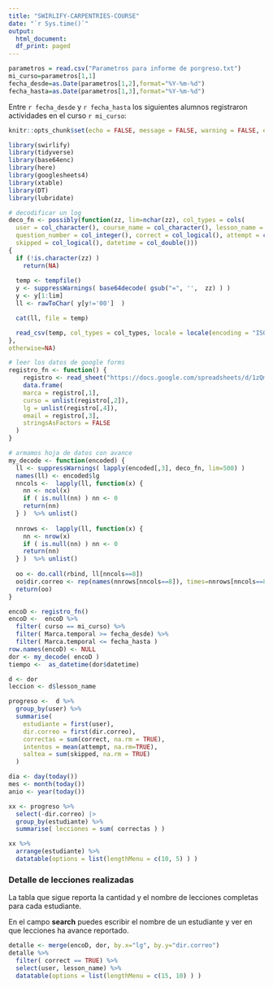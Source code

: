 ```yaml
---
title: "SWIRLIFY-CARPENTRIES-COURSE"
date: "`r Sys.time()`"
output:
  html_document:
  df_print: paged
---
```


```r
parametros = read.csv("Parametros para informe de porgreso.txt")
mi_curso=parametros[1,1]
fecha_desde=as.Date(parametros[1,2],format="%Y-%m-%d")
fecha_hasta=as.Date(parametros[1,3],format="%Y-%m-%d")
```

Entre `r fecha_desde` y `r fecha_hasta` los siguientes alumnos registraron actividades en el curso `r mi_curso`:

```r
knitr::opts_chunk$set(echo = FALSE, message = FALSE, warning = FALSE, error=FALSE)
```

```r
library(swirlify)
library(tidyverse)
library(base64enc)
library(here)
library(googlesheets4)
library(xtable)
library(DT)
library(lubridate)

# decodificar un log
deco_fn <- possibly(function(zz, lim=nchar(zz), col_types = cols(
  user = col_character(), course_name = col_character(), lesson_name = col_character(),
  question_number = col_integer(), correct = col_logical(), attempt = col_integer(),
  skipped = col_logical(), datetime = col_double())) 
{
  if (!is.character(zz) ) 
    return(NA)
  
  temp <- tempfile()
  y <- suppressWarnings( base64decode( gsub("=", '',  zz) ) )
  y <- y[1:lim]
  ll <- rawToChar( y[y!='00']  )

  cat(ll, file = temp)

  read_csv(temp, col_types = col_types, locale = locale(encoding = "ISO-8859-1"))
}, 
otherwise=NA)

# leer los datos de google forms
registro_fn <- function() {
    registro <- read_sheet("https://docs.google.com/spreadsheets/d/1zQmOHV39VH2VahlGQm7HcDch36BbCN2OLMbhnvnieew/edit?usp=sharing")
    data.frame( 
    marca = registro[,1], 
    curso = unlist(registro[,2]),
    lg = unlist(registro[,4]),
    email = registro[,3],
    stringsAsFactors = FALSE
  )
}

# armamos hoja de datos con avance
my_decode <- function(encoded) { 
  ll <- suppressWarnings( lapply(encoded[,3], deco_fn, lim=500) )
  names(ll) <- encoded$lg
  nncols <-  lapply(ll, function(x) {
    nn <- ncol(x)
    if ( is.null(nn) ) nn <- 0
    return(nn)
  } )  %>% unlist()
  
  nnrows <-  lapply(ll, function(x) {
    nn <- nrow(x)
    if ( is.null(nn) ) nn <- 0
    return(nn)
  } )  %>% unlist()
  
  oo <- do.call(rbind, ll[nncols==8])
  oo$dir.correo <- rep(names(nnrows[nncols==8]), times=nnrows[nncols==8])
  return(oo)
}

encoD <- registro_fn()
encoD <-  encoD %>% 
  filter( curso == mi_curso) %>% 
  filter( Marca.temporal >= fecha_desde) %>% 
  filter( Marca.temporal <= fecha_hasta )
row.names(encoD) <- NULL
dor <- my_decode( encoD )
tiempo <-  as_datetime(dor$datetime)

d <- dor
leccion <- d$lesson_name

progreso <-  d %>% 
  group_by(user) %>% 
  summarise(
    estudiante = first(user),
    dir.correo = first(dir.correo), 
    correctas = sum(correct, na.rm = TRUE), 
    intentos = mean(attempt, na.rm=TRUE), 
    saltea = sum(skipped, na.rm = TRUE)
  )

dia <- day(today())
mes <- month(today())
anio <- year(today())

```

```r
xx <- progreso %>%
  select(-dir.correo) |> 
  group_by(estudiante) %>%
  summarise( lecciones = sum( correctas ) ) 

xx %>% 
  arrange(estudiante) %>% 
  datatable(options = list(lengthMenu = c(10, 5) ) )
```


### Detalle de lecciones realizadas
La tabla que sigue reporta la cantidad y el nombre de lecciones completas para cada estudiante.

En el campo **search** puedes escribir el nombre de un estudiante y ver en que lecciones ha avance reportado.

```r
detalle <- merge(encoD, dor, by.x="lg", by.y="dir.correo")
detalle %>% 
  filter( correct == TRUE) %>% 
  select(user, lesson_name) %>% 
  datatable(options = list(lengthMenu = c(15, 10) ) )
```